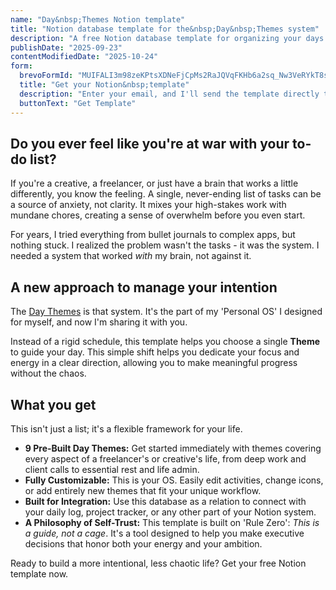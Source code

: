 ```yaml
---
name: "Day&nbsp;Themes Notion template"
title: "Notion database template for the&nbsp;Day&nbsp;Themes system"
description: "A free Notion database template for organizing your days around intention and energy, not just tasks. A neurodivergent-friendly system for creatives and freelancers."
publishDate: "2025-09-23"
contentModifiedDate: "2025-10-24"
form:
  brevoFormId: "MUIFALI3m98zeKPtsXDNeFjCpMs2RaJQVqFKHb6a2sq_Nw3VeRYkT8suLzJwjO-AxZwv_4n1Ivg3aFu6Nfm1zFyRb7riL28QuQ1y0Iw9bIbE4rJdhHUNu1IH7z82DL6cFJBabfCVpRc9P7_mFLQSvVT9tRGUU2VUlw2JQV0WrRUMduzY7uLDJ2zVLLT-g1ZnH9EcwmDcMYVonCc4"
  title: "Get your Notion&nbsp;template"
  description: "Enter your email, and I'll send the template directly to your inbox."
  buttonText: "Get Template"
---
```


## Do you ever feel like you're at war with your to-do list?

If you're a creative, a freelancer, or just have a brain that works a little differently, you know the feeling. A single, never-ending list of tasks can be a source of anxiety, not clarity. It mixes your high-stakes work with mundane chores, creating a sense of overwhelm before you even start.

For years, I tried everything from bullet journals to complex apps, but nothing stuck. I realized the problem wasn't the tasks - it was the system. I needed a system that worked _with_ my brain, not against it.

## A new approach to manage your intention

The [Day Themes](/feed/5-day-themes-system/) is that system. It's the part of my 'Personal OS' I designed for myself, and now I'm sharing it with you.

Instead of a rigid schedule, this template helps you choose a single **Theme** to guide your day. This simple shift helps you dedicate your focus and energy in a clear direction, allowing you to make meaningful progress without the chaos.

## What you get

This isn't just a list; it's a flexible framework for your life.

- **9 Pre-Built Day Themes:** Get started immediately with themes covering every aspect of a freelancer's or creative's life, from deep work and client calls to essential rest and life admin.
- **Fully Customizable:** This is your OS. Easily edit activities, change icons, or add entirely new themes that fit your unique workflow.
- **Built for Integration:** Use this database as a relation to connect with your daily log, project tracker, or any other part of your Notion system.
- **A Philosophy of Self-Trust:** This template is built on 'Rule Zero': _This is a guide, not a cage_. It's a tool designed to help you make executive decisions that honor both your energy and your ambition.

Ready to build a more intentional, less chaotic life? Get your free Notion template now.
